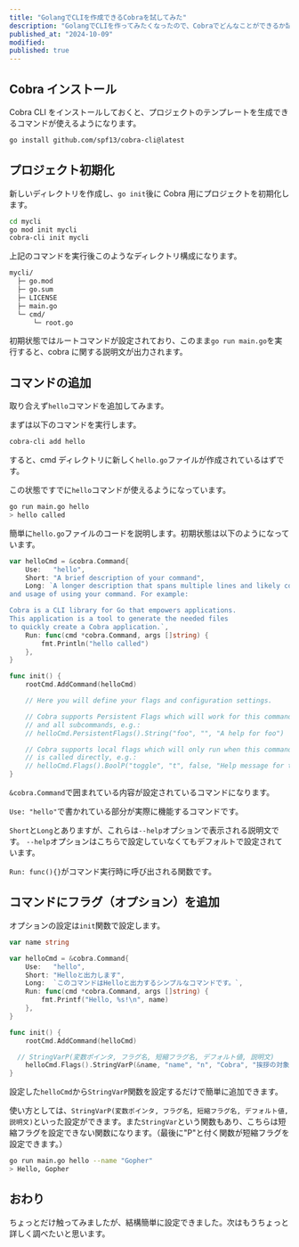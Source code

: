 ```yaml
---
title: "GolangでCLIを作成できるCobraを試してみた"
description: "GolangでCLIを作ってみたくなったので、Cobraでどんなことができるか試してみました。"
published_at: "2024-10-09"
modified:
published: true
---
```


## Cobra インストール

Cobra CLI をインストールしておくと、プロジェクトのテンプレートを生成できるコマンドが使えるようになります。

```bash
go install github.com/spf13/cobra-cli@latest
```

## プロジェクト初期化

新しいディレクトリを作成し、`go init`後に Cobra 用にプロジェクトを初期化します。

```bash
cd mycli
go mod init mycli
cobra-cli init mycli
```

上記のコマンドを実行後このようなディレクトリ構成になります。

```bash
mycli/
  ├─ go.mod
  ├─ go.sum
  ├─ LICENSE
  ├─ main.go
  └─ cmd/
      └─ root.go
```

初期状態ではルートコマンドが設定されており、このまま`go run main.go`を実行すると、cobra に関する説明文が出力されます。

## コマンドの追加

取り合えず`hello`コマンドを追加してみます。

まずは以下のコマンドを実行します。

```bash
cobra-cli add hello
```

すると、cmd ディレクトリに新しく`hello.go`ファイルが作成されているはずです。

この状態ですでに`hello`コマンドが使えるようになっています。

```bash
go run main.go hello
> hello called
```

簡単に`hello.go`ファイルのコードを説明します。初期状態は以下のようになっています。

```go title="hello.go"
var helloCmd = &cobra.Command{
	Use:   "hello",
	Short: "A brief description of your command",
	Long: `A longer description that spans multiple lines and likely contains examples
and usage of using your command. For example:

Cobra is a CLI library for Go that empowers applications.
This application is a tool to generate the needed files
to quickly create a Cobra application.`,
	Run: func(cmd *cobra.Command, args []string) {
		fmt.Println("hello called")
	},
}

func init() {
	rootCmd.AddCommand(helloCmd)

	// Here you will define your flags and configuration settings.

	// Cobra supports Persistent Flags which will work for this command
	// and all subcommands, e.g.:
	// helloCmd.PersistentFlags().String("foo", "", "A help for foo")

	// Cobra supports local flags which will only run when this command
	// is called directly, e.g.:
	// helloCmd.Flags().BoolP("toggle", "t", false, "Help message for toggle")
}
```

`&cobra.Command`で囲まれている内容が設定されているコマンドになります。

`Use: "hello"`で書かれている部分が実際に機能するコマンドです。

`Short`と`Long`とありますが、これらは`--help`オプションで表示される説明文です。
`--help`オプションはこちらで設定していなくてもデフォルトで設定されています。

`Run: func(){}`がコマンド実行時に呼び出される関数です。

## コマンドにフラグ（オプション）を追加

オプションの設定は`init`関数で設定します。

```go title="hello.go"
var name string

var helloCmd = &cobra.Command{
	Use:   "hello",
	Short: "Helloと出力します",
	Long:  `このコマンドはHelloと出力するシンプルなコマンドです。`,
	Run: func(cmd *cobra.Command, args []string) {
		fmt.Printf("Hello, %s!\n", name)
	},
}

func init() {
	rootCmd.AddCommand(helloCmd)

  // StringVarP(変数ポインタ, フラグ名, 短縮フラグ名, デフォルト値, 説明文)
	helloCmd.Flags().StringVarP(&name, "name", "n", "Cobra", "挨拶の対象となる名前")
}
```

設定した`helloCmd`から`StringVarP`関数を設定するだけで簡単に追加できます。

使い方としては、`StringVarP(変数ポインタ, フラグ名, 短縮フラグ名, デフォルト値, 説明文)`といった設定ができます。また`StringVar`という関数もあり、こちらは短縮フラグを設定できない関数になります。（最後に"P"と付く関数が短縮フラグを設定できます。）

```bash
go run main.go hello --name "Gopher"
> Hello, Gopher
```

## おわり

ちょっとだけ触ってみましたが、結構簡単に設定できました。次はもうちょっと詳しく調べたいと思います。
